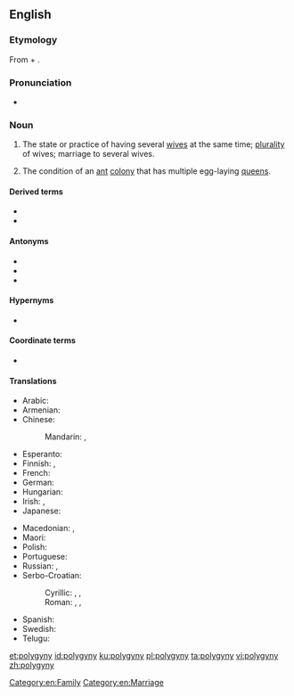 ==English==

===Etymology===
From {{etyl|grc|en}} {{m|grc|πολύ||many}} + {{m|grc|γυνή||woman, wife}}.

===Pronunciation===
* {{IPA|/pəˈlɪdʒɪnɪ/|lang=en}}

===Noun===
{{en-noun|polygynies}}

# The state or practice of having several [[wife|wives]] at the same time; [[plurality]] of wives; marriage to several wives.
#: {{rfquotek|Herbert Spencer}}
# The condition of an [[ant]] [[colony]] that has multiple egg-laying [[queen]]s.

====Derived terms====
* {{l|en|polygynist}}
* {{l|en|polygynous}}

====Antonyms====
* {{l|en|monogamy}}
* {{l|en|monogyny}}
* {{l|en|polyandry}}

====Hypernyms====
* {{l|en|polygamy}}

====Coordinate terms====
* {{l|en|bigamy}}

====Translations====
{{trans-top|plurality of wives at the same time}}
* Arabic: {{t|ar|تَعَدُّد اَلزَّوْجَات|m}}
* Armenian: {{t+|hy|բազմակնություն}}
* Chinese:
*: Mandarin: {{t+|cmn|一夫多妻|tr=yī fū duō qī|sc=Hani}}, {{t+|cmn|一夫多妻制|tr=yī fū duō qī zhì|sc=Hani}}
* Esperanto: {{t|eo|poligamio}}
* Finnish: {{t|fi|monivaimoisuus}}, {{t+|fi|polygynia}}
* French: {{t+|fr|polygynie|f}}
* German: {{t+|de|Polygynie|f}}
* Hungarian: {{t|hu|többnejűség}}
* Irish: {{t|ga|polaigíneas|m}}, {{t|ga|il-leannántacht|f}}
* Japanese: {{t|ja|一夫多妻|tr=ippu-tasai}}
{{trans-mid}}
* Macedonian: {{t|mk|многуженство|n|tr=mnogužénstvo|sc=Cyrl}}, {{t|mk|полигинија|f|tr=poligínija|sc=Cyrl}}
* Maori: {{t|mi|tāne moe tokomaha}}
* Polish: {{t+|pl|poligynia|f}}
* Portuguese: {{t+|pt|poliginia|f}}
* Russian: {{t+|ru|многожёнство|n}}, {{t+|ru|полигини́я|f}}
* Serbo-Croatian:
*: Cyrillic: {{t|sh|многоже́нство|n|sc=Cyrl}}, {{t|sh|вишеженство|n|sc=Cyrl}}, {{t|sh|полигинија|f|sc=Cyrl}}
*: Roman: {{t+|sh|mnogožénstvo|n}}, {{t+|sh|višeženstvo|n}}, {{t+|sh|poligìnija|f}}
* Spanish: {{t+|es|poliginia|f}}
* Swedish: {{t+|sv|månggifte|n}}
* Telugu: {{t+|te|బహుభార్యాత్వము}}
{{trans-bottom}}

[[Category:en:Family]]
[[Category:en:Marriage]]

[[et:polygyny]]
[[id:polygyny]]
[[ku:polygyny]]
[[pl:polygyny]]
[[ta:polygyny]]
[[vi:polygyny]]
[[zh:polygyny]]